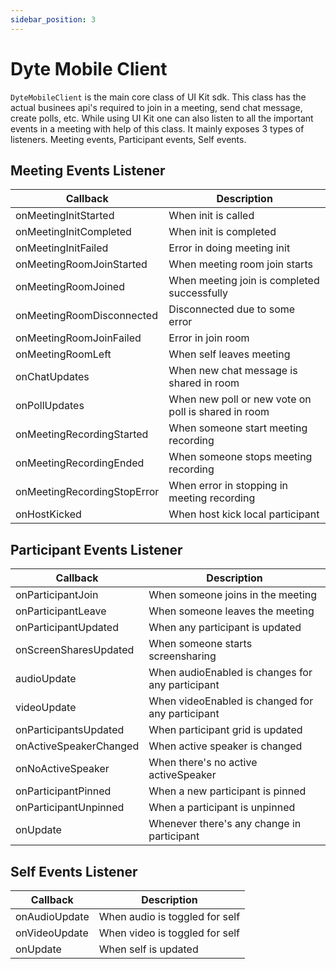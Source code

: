 ```yaml
---
sidebar_position: 3
---
```


# Dyte Mobile Client

`DyteMobileClient` is the main core class of UI Kit sdk. This class has the actual businees api's required to join in a meeting, send chat message, create polls, etc. While using UI Kit one can also listen to all the important events in a meeting with help of this class. It mainly exposes 3 types of listeners. Meeting events, Participant events, Self events. 

## Meeting Events Listener

| Callback                      | Description                                           |  
| ------------------------------| ------------------------------------------------------| 
| onMeetingInitStarted          | When init is called                                   |
| onMeetingInitCompleted        | When init is completed                                |
| onMeetingInitFailed           | Error in doing meeting init                           |
| onMeetingRoomJoinStarted      | When meeting room join starts                         |
| onMeetingRoomJoined           | When meeting join is completed successfully           |
| onMeetingRoomDisconnected     | Disconnected due to some error                        |
| onMeetingRoomJoinFailed       | Error in join room                                    |
| onMeetingRoomLeft             | When self leaves meeting                              |
| onChatUpdates                 | When new chat message is shared in room               |
| onPollUpdates                 | When new poll or new vote on poll is shared in room   |
| onMeetingRecordingStarted     | When someone start meeting recording                  |
| onMeetingRecordingEnded       | When someone stops meeting recording                  |
| onMeetingRecordingStopError   | When error in stopping in meeting recording           |
| onHostKicked                  | When host kick local participant                      |


## Participant Events Listener

| Callback                      | Description                                           |  
| ------------------------------| ------------------------------------------------------| 
| onParticipantJoin             | When someone joins in the meeting                     |
| onParticipantLeave            | When someone leaves the meeting                       |
| onParticipantUpdated          | When any participant is updated                       |
| onScreenSharesUpdated         | When someone starts screensharing                     |
| audioUpdate                   | When audioEnabled is changes for any participant      |
| videoUpdate                   | When videoEnabled is changed for any participant      |
| onParticipantsUpdated         | When participant grid is updated                      |
| onActiveSpeakerChanged        | When active speaker is changed                        |
| onNoActiveSpeaker             | When there's no active activeSpeaker                  |
| onParticipantPinned           | When a new participant is pinned                      |
| onParticipantUnpinned         | When a participant is unpinned                        |
| onUpdate                      | Whenever there's any change in participant            |


## Self Events Listener

| Callback                      | Description                                           |  
| ------------------------------| ------------------------------------------------------| 
| onAudioUpdate                 | When audio is toggled for self                        |
| onVideoUpdate                 | When video is toggled for self                        |
| onUpdate                      | When self is updated                                  |

